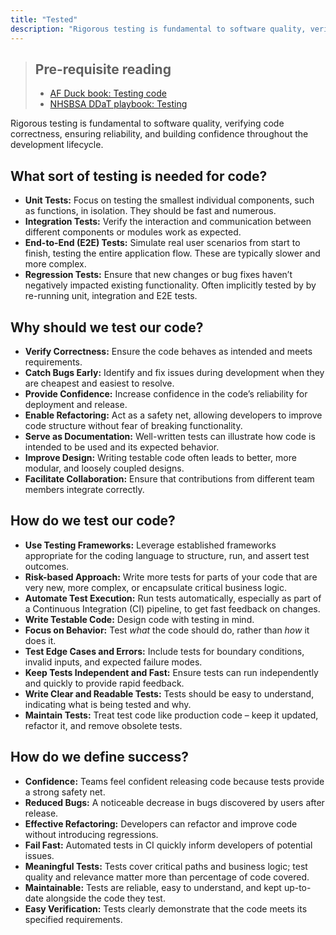 ```yaml
---
title: "Tested"
description: "Rigorous testing is fundamental to software quality, verifying code correctness, ensuring reliability, and building confidence throughout the development lifecycle."
---
```


> ## Pre-requisite reading
>
> * [AF Duck book: Testing code](https://best-practice-and-impact.github.io/qa-of-code-guidance/testing_code.html)
> * [NHSBSA DDaT playbook: Testing](https://nhsbsa.github.io/nhsbsa-digital-playbook/testing/)

Rigorous testing is fundamental to software quality, verifying code correctness, ensuring reliability, and building confidence throughout the development lifecycle.

## What sort of testing is needed for code?

*   **Unit Tests:** Focus on testing the smallest individual components, such as functions, in isolation. They should be fast and numerous.
*   **Integration Tests:** Verify the interaction and communication between different components or modules work as expected.
*   **End-to-End (E2E) Tests:** Simulate real user scenarios from start to finish, testing the entire application flow. These are typically slower and more complex.
*   **Regression Tests:** Ensure that new changes or bug fixes haven't negatively impacted existing functionality. Often implicitly tested by by re-running unit, integration and E2E tests.

## Why should we test our code?

*   **Verify Correctness:** Ensure the code behaves as intended and meets requirements.
*   **Catch Bugs Early:** Identify and fix issues during development when they are cheapest and easiest to resolve.
*   **Provide Confidence:** Increase confidence in the code's reliability for deployment and release.
*   **Enable Refactoring:** Act as a safety net, allowing developers to improve code structure without fear of breaking functionality.
*   **Serve as Documentation:** Well-written tests can illustrate how code is intended to be used and its expected behavior.
*   **Improve Design:** Writing testable code often leads to better, more modular, and loosely coupled designs.
*   **Facilitate Collaboration:** Ensure that contributions from different team members integrate correctly.

## How do we test our code?

*   **Use Testing Frameworks:** Leverage established frameworks appropriate for the coding language to structure, run, and assert test outcomes.
*   **Risk-based Approach:** Write more tests for parts of your code that are very new, more complex, or encapsulate critical business logic.
*   **Automate Test Execution:** Run tests automatically, especially as part of a Continuous Integration (CI) pipeline, to get fast feedback on changes.
*   **Write Testable Code:** Design code with testing in mind.
*   **Focus on Behavior:** Test *what* the code should do, rather than *how* it does it.
*   **Test Edge Cases and Errors:** Include tests for boundary conditions, invalid inputs, and expected failure modes.
*   **Keep Tests Independent and Fast:** Ensure tests can run independently and quickly to provide rapid feedback.
*   **Write Clear and Readable Tests:** Tests should be easy to understand, indicating what is being tested and why.
*   **Maintain Tests:** Treat test code like production code – keep it updated, refactor it, and remove obsolete tests.

## How do we define success?

*   **Confidence:** Teams feel confident releasing code because tests provide a strong safety net.
*   **Reduced Bugs:** A noticeable decrease in bugs discovered by users after release.
*   **Effective Refactoring:** Developers can refactor and improve code without introducing regressions.
*   **Fail Fast:** Automated tests in CI quickly inform developers of potential issues.
*   **Meaningful Tests:** Tests cover critical paths and business logic; test quality and relevance matter more than percentage of code covered.
*   **Maintainable:** Tests are reliable, easy to understand, and kept up-to-date alongside the code they test.
*   **Easy Verification:** Tests clearly demonstrate that the code meets its specified requirements.
